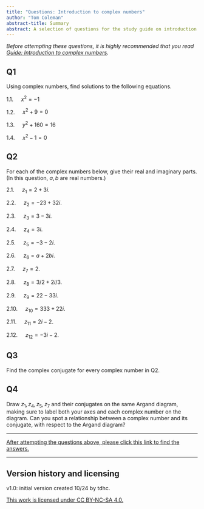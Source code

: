 ```yaml
---
title: "Questions: Introduction to complex numbers"
author: "Tom Coleman"
abstract-title: Summary
abstract: A selection of questions for the study guide on introduction to complex numbers.
---
```


*Before attempting these questions, it is highly recommended that you read [Guide: Introduction to complex numbers](../studyguides/introtocomplexnumbers.qmd).*

## Q1 {-}

Using complex numbers, find solutions to the following equations.

1.1. $\quad x^2 = -1$

1.2. $\quad x^2 + 9 = 0$

1.3. $\quad y^2 + 160 = 16$

1.4. $\quad x^2 - 1 = 0$

## Q2 {-}

For each of the complex numbers below, give their real and imaginary parts. (In this question, $a,b$ are real numbers.)

2.1. $\quad z_1 = 2 + 3i$.

2.2. $\quad z_2 = -23 + 32i$.

2.3. $\quad z_3 = 3 - 3i$.

2.4. $\quad z_4 = 3i$.

2.5. $\quad z_5 = - 3 - 2i$.

2.6. $\quad z_6 = a + 2bi$.

2.7. $\quad z_7 = 2$.

2.8. $\quad z_8 = 3/2 + 2i/3$.

2.9. $\quad z_9 = 22 - 33i$.

2.10. $\quad z_{10} = 333 + 22i$.

2.11. $\quad z_{11} = 2i - 2$.

2.12. $\quad z_{12} = -3i - 2$.

## Q3 {-}

Find the complex conjugate for every complex number in Q2.

## Q4 {-}

Draw $z_1, z_4, z_5, z_7$ and their conjugates on the same Argand diagram, making sure to label both your axes and each complex number on the diagram. Can you spot a relationship between a complex number and its conjugate, with respect to the Argand diagram?

<!-- ## Q5 {-} -->

<!-- Show that for every complex number $z = a + bi$: -->

<!-- 5.1. $z + \bar{z} = 2\textsf{Re}(z)$ -->

<!-- 5.2. $z - \bar{z} = 2\textsf{Im}(z)$. -->

---

[After attempting the questions above, please click this link to find the answers.](../answers/as-introtocomplexnumbers.qmd)

---

## Version history and licensing {-}

v1.0: initial version created 10/24 by tdhc. 

[This work is licensed under CC BY-NC-SA 4.0.](https://creativecommons.org/licenses/by-nc-sa/4.0/?ref=chooser-v1)
